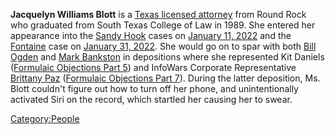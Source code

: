 '''Jacquelyn Williams Blott''' is a [https://www.texasbar.com/AM/Template.cfm?Section=Find_A_Lawyer&template=/Customsource/MemberDirectory/MemberDirectoryDetail.cfm&ContactID=168217 Texas licensed attorney] from Round Rock who graduated from South Texas College of Law in 1989. She entered her appearance into the [[Texas Sandy Hook Lawsuit (Heslin v. Jones)|Sandy Hook]] cases on [https://research.txcourts.gov/CourtRecordsSearch/#!/case/d9dabe298fc452cbbeb76647cb0f30c6 January 11, 2022] and the [[Texas Parkland Shooting Lawsuit (Fontaine v. Jones)|Fontaine]] case on [https://research.txcourts.gov/CourtRecordsSearch/#!/case/a50cd3d78199542b9ad0166d23fb53ef January 31, 2022]. She would go on to spar with both [[Bill Ogden]] and [[Mark Bankston]] in depositions where she represented Kit Daniels ([[664: Formulaic Objections Part 5|Formulaic Objections Part 5]]) and InfoWars Corporate Representative [[Brittany Paz]] ([[685: Formulaic Objections Part 7|Formulaic Objections Part 7]]). During the latter deposition, Ms. Blott couldn't figure out how to turn off her phone, and unintentionally activated Siri on the record, which startled her causing her to swear.

[[Category:People]]
